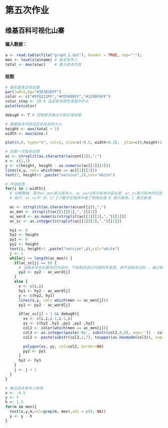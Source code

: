 # 第五次作业

## 维基百科可视化山寨

#### 输入数据：
```r
a <- read.table(file("graph_1.dat"), header = TRUE, sep=":");
men <- levels(a$name) # 版本发布人
total <- max(a$wc)    # 最大版本内容
```

#### 绘图
```r
# 画布要素全局设置
par(lwd=5,bg="#3D3D3DFF")
color <- c("#5FD213FF","#FD5800FF","#129DF0FF")
color_step <- 20 # 设定版本颜色渐变的步长
palette(color)

debug0 <- T # 控制是否输出关联区域绘图

# 根据版本内容设定坐标系的大小
height <- max(total + 1)
width <- max(a$no.)

plot(0,0, type="n", col=1, xlim=c(-0.5, width+0.3),  ylim=c(0,height+1)) # "n" for no plotting.

# 对第一次版本处理
ac <- strsplit(as.character(a$cont[1]),";")
x <- c(1,1)
y <- c(height, height - as.numeric(ac[[1]][2]))
lines(x,y, col= which(men == ac[[1]][1]))
text(1, height+1 ,paste("version",1),col="white")

# 开始绘图
for(i in 2:width){
  # 分解数据：其中ac_men表示版本人，ac_word表示版本内容长度，ac_sc表示版本的历史修改步长
  # 技巧：ac_sc中（0，1）2个数字在程序中做了特殊处理 0 表示删除，1 表示新增

  ac <- strsplit(as.character(a$cont[i]),";")
  ac_men <- strsplit(ac[[1]][1],",")[[1]]
  ac_word <- as.numeric(strsplit(ac[[1]][2],",")[[1]])
  ac_sc <- as.integer(strsplit(ac[[1]][3],",")[[1]])

  hy1 <- 0
  hy2 <- height
  py1 <- 0
  py2 <- height
  text(i, height+1 ,paste("version",i),col="white")
  j <- 1
  while(j <= length(ac_men)) {
    if(ac_sc[j] == 0) {
      # 当版本中存在删除的内容时，不绘制这部分内容的背景图，即不绘制多边形 ，通过移动Y坐标的值来达到。
      py2 <- py2 - ac_word[j]
    }
    else {
      x <- c(i,i)
      hy1 <- hy2 - ac_word[j]
      y <- c(hy2, hy1)
      lines(x,y, col= which(men == ac_men[j]))
      py1 <- py2 - ac_word[j]

      if(ac_sc[j] > 1 && debug0){
        xx <- c(i,i,i-1,i-1,i)
        yy <- c(hy2 ,hy1 ,py1 ,py2 ,hy2)
        col2 <- color[which(men == ac_men[j])]
        col3 <- as.integer(paste('0x', substr(col2,8,9), sep='')) - color_step*i
        col2 <- paste(substr(col2,1,7), toupper(as.hexmode(col3)), sep="")

        polygon(xx, yy, col=col2, border=NA)
        py2 <- py1
      }
      hy2 <- hy1
    }
    j <- j + 1
  }
}

# 输出版本发布人姓名
x <- -0.5
y <- 5
h <- 1.5
for(m in men){
  text(x,y,m,col=grep(m, men),adj = c(0, NA))
  y <- y - h
}
```

